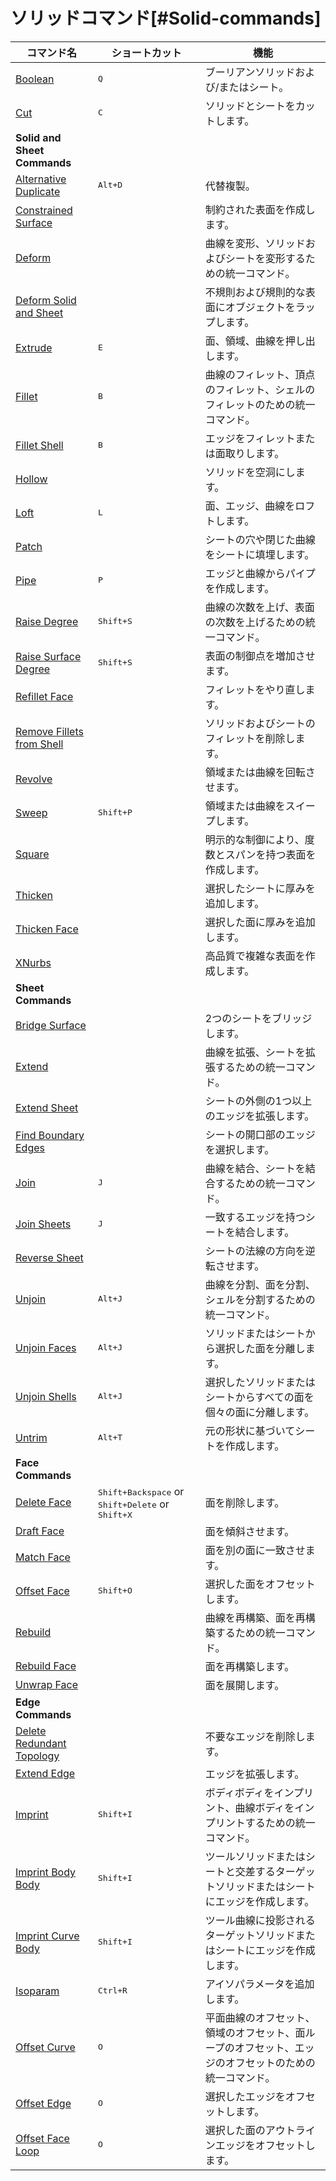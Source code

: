 # ソリッドコマンド[#Solid-commands]

| コマンド名                                                 | ショートカット                      | 機能                                                                                      |
| ------------------------------------------------------------ | ---------------------------- | ---------------------------------------------------------------------------------------- |
| [Boolean](/solid/boolean)                                     | <kbd>Q</kbd>                 | ブーリアンソリッドおよび/またはシート。                                                |
| [Cut](/solid/cut)                                             | <kbd>C</kbd>                 | ソリッドとシートをカットします。                                                        |
| **Solid and Sheet Commands**                                 |                              |                                                                                          |
| [Alternative Duplicate](/solid/alternative-duplicate)         | <kbd>Alt+D</kbd>           | 代替複製。                                                                                |
| [Constrained Surface](/solid/constrained-surface)             |                              | 制約された表面を作成します。                                                            |
| [Deform](/solid/deform)                                      |                               | 曲線を変形、ソリッドおよびシートを変形するための統一コマンド。                         |
| [Deform Solid and Sheet](/solid/deform-solid-and-sheet)       |                               | 不規則および規則的な表面にオブジェクトをラップします。                                   |
| [Extrude](/solid/extrude)                                     | <kbd>E</kbd>                 | 面、領域、曲線を押し出します。                                                          |
| [Fillet](/solid/fillet)                                       | <kbd>B</kbd>                 | 曲線のフィレット、頂点のフィレット、シェルのフィレットのための統一コマンド。          |
| [Fillet Shell](/solid/fillet-shell)                           | <kbd>B</kbd>                 | エッジをフィレットまたは面取りします。                                                  |
| [Hollow](/solid/hollow)                                       |                              | ソリッドを空洞にします。                                                                 |
| [Loft](/solid/loft)                                           | <kbd>L</kbd>                 | 面、エッジ、曲線をロフトします。                                                          |
| [Patch](/solid/patch)                                         |                              | シートの穴や閉じた曲線をシートに填埋します。                                            |
| [Pipe](/solid/pipe)                                           | <kbd>P</kbd>                 | エッジと曲線からパイプを作成します。                                                    |
| [Raise Degree](/solid/raise-degree)                           | <kbd>Shift+S</kbd>         | 曲線の次数を上げ、表面の次数を上げるための統一コマンド。                               |
| [Raise Surface Degree](/solid/raise-surface-degree)           | <kbd>Shift+S</kbd>         | 表面の制御点を増加させます。                                                             |
| [Refillet Face](/solid/refillet-face)                         |                              | フィレットをやり直します。                                                               |
| [Remove Fillets from Shell](/solid/remove-fillets-from-shell) |                              | ソリッドおよびシートのフィレットを削除します。                                          |
| [Revolve](/solid/revolve)                                     |                              | 領域または曲線を回転させます。                                                           |
| [Sweep](/solid/sweep)                                         | <kbd>Shift+P</kbd>         | 領域または曲線をスイープします。                                                         |
| [Square](/solid/square)                                       |                               | 明示的な制御により、度数とスパンを持つ表面を作成します。                                 |
| [Thicken](/solid/thicken)                                     |                              | 選択したシートに厚みを追加します。                                                      |
| [Thicken Face](/solid/thicken-face)                           |                              | 選択した面に厚みを追加します。                                                          |
| [XNurbs](/solid/xnurbs)                                       |                               | 高品質で複雑な表面を作成します。                                                         |
| **Sheet Commands**                                           |                              |                                                                                          |
| [Bridge Surface](/solid/bridge-surface)                       |                              | 2つのシートをブリッジします。                                                            |
| [Extend](/solid/extend)                                       |                              | 曲線を拡張、シートを拡張するための統一コマンド。                                        |
| [Extend Sheet](/solid/extend-sheet)                           |                              | シートの外側の1つ以上のエッジを拡張します。                                             |
| [Find Boundary Edges](/solid/find-boundary-edges)             |                              | シートの開口部のエッジを選択します。                                                    |
| [Join](/solid/join)                                           | <kbd>J</kbd>                 | 曲線を結合、シートを結合するための統一コマンド。                                       |
| [Join Sheets](/solid/join-sheets)                             | <kbd>J</kbd>                 | 一致するエッジを持つシートを結合します。                                               |
| [Reverse Sheet](/solid/reverse-sheet)                         |                              | シートの法線の方向を逆転させます。                                                      |
| [Unjoin](/solid/unjoin)                                       | <kbd>Alt+J</kbd>           | 曲線を分割、面を分割、シェルを分割するための統一コマンド。                              |
| [Unjoin Faces](/solid/unjoin-faces)                           | <kbd>Alt+J</kbd>           | ソリッドまたはシートから選択した面を分離します。                                       |
| [Unjoin Shells](/solid/unjoin-shells)                         | <kbd>Alt+J</kbd>           | 選択したソリッドまたはシートからすべての面を個々の面に分離します。                    |
| [Untrim](/solid/untrim)                                       | <kbd>Alt+T</kbd>           | 元の形状に基づいてシートを作成します。                                                 |
| **Face Commands**                                            |                              |                                                                                          |
| [Delete Face](/solid/delete-face)                             |<kbd>Shift+Backspace</kbd> or <kbd>Shift+Delete</kbd> or <kbd>Shift+X</kbd> | 面を削除します。                                                                         |
| [Draft Face](/solid/draft-face)                               |                              | 面を傾斜させます。                                                                        |
| [Match Face](/solid/match-face)                               |                              | 面を別の面に一致させます。                                                                |
| [Offset Face](/solid/offset-face)                             | <kbd>Shift+O</kbd>         | 選択した面をオフセットします。                                                           |
| [Rebuild](/solid/rebuild)                                     |                              | 曲線を再構築、面を再構築するための統一コマンド。                                        |
| [Rebuild Face](/solid/rebuild-face)                           |                              | 面を再構築します。                                                                        |
| [Unwrap Face](/solid/unwrap-face)                             |                              | 面を展開します。                                                                          |
| **Edge Commands**                                            |                              |                                                                                          |
| [Delete Redundant Topology](/solid/delete-redundant-topology) |                              | 不要なエッジを削除します。                                                                |
| [Extend Edge](/solid/extend-edge)                             |                              | エッジを拡張します。                                                                      |
| [Imprint](/solid/imprint)                                     | <kbd>Shift+I</kbd>         | ボディボディをインプリント、曲線ボディをインプリントするための統一コマンド。            |
| [Imprint Body Body](/solid/imprint-body-body)                 | <kbd>Shift+I</kbd>         | ツールソリッドまたはシートと交差するターゲットソリッドまたはシートにエッジを作成します。|
| [Imprint Curve Body](/solid/imprint-curve-body)               | <kbd>Shift+I</kbd>         | ツール曲線に投影されるターゲットソリッドまたはシートにエッジを作成します。             |
| [Isoparam](/solid/isoparam)                                   | <kbd>Ctrl+R</kbd>          | アイソパラメータを追加します。                                                           |
| [Offset Curve](/solid/offset-curve)                           | <kbd>O</kbd>                 | 平面曲線のオフセット、領域のオフセット、面ループのオフセット、エッジのオフセットのための統一コマンド。 |
| [Offset Edge](/solid/offset-edge)                             | <kbd>O</kbd>                 | 選択したエッジをオフセットします。                                                       |
| [Offset Face Loop](/solid/offset-face-loop)                   | <kbd>O</kbd>                 | 選択した面のアウトラインエッジをオフセットします。                                      |

